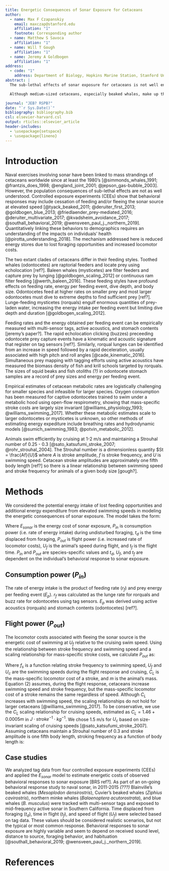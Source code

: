 ```yaml
---
title: Energetic Consequences of Sonar Exposure for Cetaceans
author:
  - name: Max F Czapanskiy
    email: maxczap@stanford.edu
    affiliation: "1"
    footnote: Corresponding author
  - name: Matthew S Savoca
    affiliation: "1"
  - name: Will T Gough
    affiliation: "1"
  - name: Jeremy A Goldbogen
    affiliation: "1"
address:
  - code: "1"
    address: Department of Biology, Hopkins Marine Station, Stanford University, 120 Ocean View Boulevard, Pacific Grove, CA 93950, USA
abstract: |
  The sub-lethal effects of sonar exposure for cetaceans is not well enough understood to predict population consequences. To better inform conservation planning, we developed a model to predict the energetic costs of sonar avoidance behavior. When avoiding sonar sources, cetaceans may cease foraging and/or flee the area. We estimate the potential energy intake lost to foraging cessation and the additional locomotor costs from increased swim speeds.

  Although medium-sized cetaceans, especially beaked whales, make up the majority of mass strandings associated with naval sonar, our results indicate sub-lethal effects cause the most harm to large baleen whales. A severe response by a Cuvier's beaked whale (6.5 hour foraging cessation and 30 minutes of elevated swim speeds at 4.5 m/s) cost 49% of its daily basal metabolic requirements. Conversely, a moderate response by a blue whale (1 hour foraging cessation and 5 minutes of elevated swim speeds at 2.5 m/s) cost more than nine times its daily basal metabolic requirements. These results may be used to reduce harm to endangered cetacean species. 

journal: "JEB? RSPB?"
date: "`r Sys.Date()`"
bibliography: bibliography.bib
csl: elsevier-harvard.csl
output: rticles::elsevier_article
header-includes:
  - \usepackage{setspace}
  - \usepackage{lineno}
---
```


\doublespacing
\linenumbers

Introduction
============

Naval exercises involving sonar have been linked to mass strandings of cetaceans worldwide since at least the 1980's [@simmonds_whales_1991; @frantzis_does_1998; @england_joint_2001; @jepson_gas-bubble_2003]. However, the population consequences of sub-lethal effects are not as well understood. Controlled exposure experiments (CEEs) show that behavioral responses may include cessation of feeding and/or fleeing the sonar source at elevated speed [@tyack_beaked_2011; @deruiter_first_2013; @goldbogen_blue_2013; @friedlaender_prey-mediated_2016; @deruiter_multivariate_2017; @kvadsheim_avoidance_2017; @southall_behavioral_2019; @wensveen_paul_j._northern_2019]. Quantitatively linking these behaviors to demographics requires an understanding of the impacts on individuals' health [@pirotta_understanding_2018]. The mechanism addressed here is reduced energy stores due to lost foraging opportunities and increased locomotor costs. 

The two extant clades of cetaceans differ in their feeding styles. Toothed whales (odontocetes) are raptorial feeders and locate prey using echolocation [ref?]. Baleen whales (mysticetes) are filter feeders and capture prey by lunging [@goldbogen_scaling_2012] or continuous ram filter feeding [@werth_baleen_2016]. These feeding styles have profound effects on feeding rate, energy per feeding event, dive depth, and body size. Odontocetes feed at higher rates on smaller prey and most larger odontocetes must dive to extreme depths to find sufficient prey [ref?].  Lunge-feeding mysticetes (rorquals) engulf enormous quantities of prey-laden water, increasing the energy intake per feeding event but limiting dive depth and duration [@goldbogen_scaling_2012]. 

Feeding rates and the energy obtained per feeding event can be empirically measured with multi-sensor tags, active acoustics, and stomach contents [jeremy's paper?]. The rapid echolocation clicking (buzzes) preceeding odontocete prey capture events have a kinematic and acoustic signature that register on tag sensors [ref?]. Similarly, rorqual lunges can be identified from an increase in speed followed by a rapid deceleration, usually associated with high pitch and roll angles [@cade_kinematic_2016]. Simultaneous prey mapping with tagging efforts using active acoustics have measured the biomass density of fish and krill schools targeted by rorquals. The sizes of squid beaks and fish otoliths *(?)* in odontocete stomach samples are a record of prey sizes and energy per feeding event.

Empirical estimates of cetacean metabolic rates are logistically challenging for smaller species and infeasible for larger species. Oxygen consumption has been measured for captive odontocetes trained to swim under a metabolic hood using open-flow respirometry, showing that mass-specific stroke costs are largely size invariant [@williams_physiology_1993; @williams_swimming_2017]. Whether these metabolic estimates scale to larger odontocetes or mysticetes is unknown, so other methods of estimating energy expediture include breathing rates and hydrodynamic models [@sumich_swimming_1983; @potvin_metabolic_2012].

Animals swim efficiently by cruising at 1-2 m/s and maintaining a Strouhal number of 0.25 - 0.3 [@sato_katsufumi_stroke_2007; @rohr_strouhal_2004]. The Strouhal number is a dimensionless quantity $St = \frac{Af}{U}$ where $A$ is stroke amplitude, $f$ is stroke frequency, and $U$ is swimming speed. Cetacean stroke amplitudes are approximately one fifth body length [ref?] so there is a linear relationship between swimming speed and stroke frequency for animals of a given body size [gough?].

Methods
=======

We considered the potential energy intake of lost feeding opportunities and additional energy expenditure from elevated swimming speeds in modeling the energetic consequences of sonar exposure. The model takes the form:

\begin{align}
E_{sonar} = P_{in} \times t_d + P_{out}(U_f) \times t_f
\end{align}

Where $E_{sonar}$ is the energy cost of sonar exposure, $P_{in}$ is consumption power (i.e. rate of energy intake) during undisturbed foraging, $t_d$ is the time displaced from foraging, $P_{out}$ is flight power (i.e. increased rate of locomotor costs), $U_f$ is the animal's speed during flight, and $t_f$ is the flight time. $P_{in}$ and $P_{out}$ are species-specific values and $t_d$, $U_f$, and $t_f$ are dependent on the individual's behavioral response to sonar exposure.

## Consumption power ($P_{in}$)

The rate of energy intake is the product of feeding rate ($r_f$) and prey energy per feeding event ($E_p$). $r_f$ was calculated as the lunge rate for rorquals and buzz rate for odontocetes using tag sensors. $E_p$ was derived using active acoustics (rorquals) and stomach contents (odontocetes) [ref?].

## Flight power ($P_{out}$)

The locomotor costs associated with fleeing the sonar source is the energetic cost of swimming at $U_f$ relative to the cruising swim speed. Using the relationship between stroke frequency and swimming speed and a scaling relationship for mass-specific stroke costs, we calculate $P_{out}$ as:

\begin{align}
P_{out}(U_f) = (f_s(U_f) - f_s(U_c)) \times C_L \times m
\end{align}

Where $f_s$ is a function relating stroke frequency to swimming speed, $U_f$ and $U_c$ are the swimming speeds during the flight response and cruising, $C_L$ is the mass-specific locomotor cost of a stroke, and $m$ is the animal's mass. Equation (2) assumes, during the flight response, cetaceans increase swimming speed and stroke frequency, but the mass-specific locomotor cost of a stroke remains the same regardless of speed. Although $C_L$ increases with swimming speed, the scaling relationships do not hold for larger cetaceans [@williams_swimming_2017]. To be conservative, we use the $C_L$ scaling relationship for cruising speeds, estimated as $C_L = 1.46 + 0.0005m$ in $J \cdot stroke^{-1} \cdot kg^{-1}$. We chose 1.5 m/s for $U_c$ based on size-invariant scaling of cruising speeds [@sato_katsufumi_stroke_2007]. Assuming cetaceans maintain a Strouhal number of 0.3 and stroke amplitude is one fifth body length, stroking frequency as a function of body length is:

\begin{align}
S_t &= \frac{Af}{U} \notag\\
f &= \frac{1.5U}{L}
\end{align}

## Case studies
We analyzed tag data from four controlled exposure experiments (CEEs) and applied the $E_{sonar}$ model to estimate energetic costs of observed behavioral responses to sonar exposure [BRS ref?]. As part of an on-going behavioral response study to naval sonar, in 2011-2015 *(???)* Blainville's beaked whales (*Mesoplodon densirostris*), Cuvier's beaked whales (*Ziphius cavirostris*), northern minke whales (*Balaenoptera acutorostrata*), and blue whales (*B. musculus*) were tracked with multi-sensor tags and exposed to mid-frequency active sonar in Southern California. Time displaced from foraging ($t_d$), time in flight ($t_f$), and speed of flight ($U_f$) were selected based on tag data. These values should be considered realistic scenarios, but not the typical or most common response. Behavioral responses to sonar exposure are highly variable and seem to depend on received sound level, distance to source, foraging behavior, and habituation [@southall_behavioral_2019; @wensveen_paul_j._northern_2019].

References {#references .unnumbered}
==========
